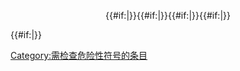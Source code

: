 <includeonly><div style="text-align:center;"><div style="width:{{#expr:288{{#if:{{{4|}}}||-72}}{{#if:{{{3|}}}||-72}}{{#if:{{{2|}}}||-72}}}}px; margin:0 auto;">{{#if:{{{1|}}}|{{Chembox GHSPictograms1|value={{{1}}}}}}}{{#if:{{{2|}}}|{{Chembox GHSPictograms1|value={{{2}}}}}}}{{#if:{{{3|}}}|{{Chembox GHSPictograms1|value={{{3}}}}}}}{{#if:{{{4|}}}|{{Chembox GHSPictograms1|value={{{4}}}}}}}</div></div>{{#if:{{{5|}}}|[[Category:需检查危险性符号的条目]]}}</includeonly><noinclude>{{Documentation}}</noinclude>